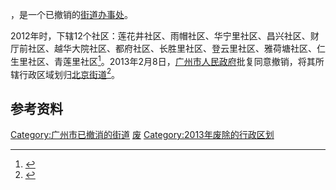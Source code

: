 '''{{PAGENAMEBASE}}'''，是{{PRC admin/fullname|44/01/04/002/000|3}}一个已撤销的[[街道办事处|街道办事处]]。

2012年时，下辖12个社区：莲花井社区、雨帽社区、华宁里社区、昌兴社区、财厅前社区、越华大院社区、都府社区、长胜里社区、登云里社区、雅荷塘社区、仁生里社区、青莲里社区<ref>{{Cite web |url=http://www.stats.gov.cn/tjsj/tjbz/tjyqhdmhcxhfdm/2012/44/01/04/440104002.html |title=广卫街道 |accessdate=2018-09-21 |author= |date= |work= |publisher=国家统计局网站 |language=Zh-hans |archive-date=2018-09-21 |archive-url=https://web.archive.org/web/20180921034742/http://www.stats.gov.cn/tjsj/tjbz/tjyqhdmhcxhfdm/2012/44/01/04/440104002.html |dead-url=no }}</ref>。2013年2月8日，[[广州市人民政府|广州市人民政府]]批复同意撤销{{PAGENAMEBASE}}，将其所辖行政区域划归[[北京街道_(广州市)|北京街道]]<ref>{{Cite web |url=http://www.gz.gov.cn/gzgov/s2811/201302/1633254.shtml |title=广州市人民政府关于同意越秀区部分行政区划调整的批复（穗府函〔2013〕16号） |access-date=2017-09-18 |archive-url=https://web.archive.org/web/20170918064001/http://www.gz.gov.cn/gzgov/s2811/201302/1633254.shtml |archive-date=2017-09-18 |dead-url=yes }}</ref>。

== 参考资料 ==

{{reflist}}

{{广东行政区划小作品}}
[[Category:广州市已撤消的街道|Category:广州市已撤消的街道]]
[[Category:越秀区行政区划|废]]
[[Category:2013年废除的行政区划|Category:2013年废除的行政区划]]